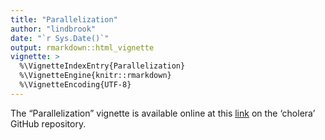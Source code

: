 ```yaml
---
title: "Parallelization"
author: "lindbrook"
date: "`r Sys.Date()`"
output: rmarkdown::html_vignette
vignette: >
  %\VignetteIndexEntry{Parallelization}
  %\VignetteEngine{knitr::rmarkdown}
  %\VignetteEncoding{UTF-8}
---
```


The "Parallelization" vignette is available online at this [link](https://github.com/lindbrook/cholera/blob/master/docs/vignettes/parallelization.md) on the 'cholera' GitHub repository.
